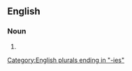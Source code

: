==English==

===Noun===
{{head|en|noun form}}

# {{plural of|en|interrogatory}}

[[Category:English plurals ending in "-ies"]]
